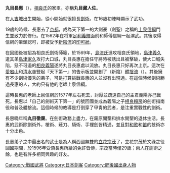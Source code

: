 {{expand Japanese}}
{{japanese|japanese=丸目 長恵|kana=まるめ ながよし|romaji=Marume Nagayoshi}}
'''丸目長惠'''（{{bd|1540年|（[[天文_(後奈良天皇)|天文]]9年）|1629年|（[[寬永|寬永]]6年）}}），[[相良氏|相良氏]]的家臣。亦稱'''丸目藏人佐'''。

在[[人吉城|人吉城]]出生開始，從小開始就很擅長[[日本劍術|劍術]]。在16歳初陣時顯示了武功。

19歳的時候、長惠去了[[京都|京都]]，成為天下第一的大劍豪（劍聖）之稱的[[上泉信綱|上泉信綱]]門生並致力於修行。在1562年在将軍[[足利義輝|足利義輝]]面前和師傅信綱一起演武。其後取得信綱的筆頭認可，即被受予[[新陰流|新陰流]]的[[印可狀|印可狀]]。

在回國後被招為相良氏劍術師範，於1569年，[[島津氏|島津氏]]進攻相良氏領地，[[島津義久|島津義久]]遣其弟[[島津家久|島津家久]]攻打大口城，丸目長惠在擔任守將時被誘出且被擊破，使大口城失陷，怒不可遏的[[相良義陽|相良義陽]]遂將丸目長惠處以流放。丸目長惠只好再次上京。這次在[[愛宕山_(京都)|愛宕山]]和[[清水寺_(京都市)|清水寺]]豎起『天下第一』的告示板並開創了（新陰）[[Tai捨流|體捨流]]（{{lang|ja|タイ捨流}}）。其後擁有不少劍術優秀的弟子，可是打算挑戰長惠的人並沒有出現過。在這個時候劍術勝過長惠的人，大約只有他的老師上泉信綱。

這時長惠的老師上泉信綱於1577年左右死去，討厭並疏遠自己的主君義陽亦己戰死。長惠以「自己的劍術天下第一」的號回國並成為義陽之子[[相良頼房|相良頼房]]的劍術指南役和普及體捨流。這個時候的教導是打倒穿了甲冑的武者，是注重實戰性的劍術。

長惠晩年稱'''丸目徹齋'''。在劍術政務上盡力，在霧原開墾和排水開墾的退休生活。長惠的武術除劍術外，槍術、薙刀、騎術、手裡劍皆精通，並且對[[和歌|和歌]]和[[笛|笛]]的技術亦十分出色。

長惠弟子之中最出名的武士是為人稱西國無雙的[[立花宗茂|立花宗茂]]了，立花宗茂於文祿之役回國期間，於1596年受領長惠所給的免許皆傳，宗茂當時僅29歲；兩人在劍術之餘，也是有許多相同興趣的好友。

{{DEFAULTSORT:Marume, Nagayoshi}}
[[Category:戰國武將|Category:戰國武將]]
[[Category:日本劍客|Category:日本劍客]]
[[Category:肥後國出身人物|Category:肥後國出身人物]]